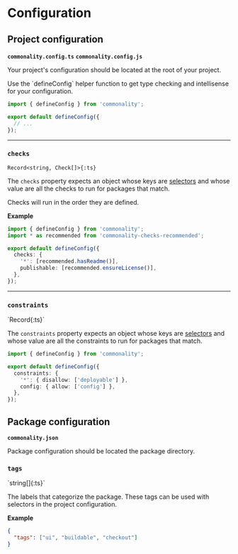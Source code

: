 
# Configuration

## Project configuration

**`commonality.config.ts`** **`commonality.config.js`**

Your project's configuration should be located at the root of your project.

<Callout type="info">
  Use the `defineConfig` helper function to get type checking and intellisense
  for your configuration.
</Callout>

```ts filename="commonality.config.ts"
import { defineConfig } from 'commonality';

export default defineConfig({
  // ...
});
```

---

### `checks`

`Record<string, Check[]>{:ts}`

The `checks` property expects an object whose keys are [selectors](/docs/selectors) and whose value are all the checks to run for packages that match.

<Callout type="info">Checks will run in the order they are defined.</Callout>

**Example**

```ts filename="commonality.config.ts"
import { defineConfig } from 'commonality';
import * as recommended from 'commonality-checks-recommended';

export default defineConfig({
  checks: {
    '*': [recommended.hasReadme()],
    publishable: [recommended.ensureLicense()],
  },
});
```

---

### `constraints`

<Subtext>
`Record<string, Constraint[]>{:ts}`
</Subtext>

The `constraints` property expects an object whose keys are [selectors](/docs/selectors) and whose value are all the constraints to run for packages that match.

```ts filename="commonality.config.ts"
import { defineConfig } from 'commonality';

export default defineConfig({
  constraints: {
    '*': { disallow: ['deployable'] },
    config: { allow: ['config'] },
  },
});
```

## Package configuration

**`commonality.json`**

Package configuration should be located the package directory.

### `tags`

<Subtext>
`string[]{:ts}`
</Subtext>

The labels that categorize the package. These tags can be used with selectors in the project configuration.

**Example**

```json filename="commonality.json"
{
  "tags": ["ui", "buildable", "checkout"]
}
```

